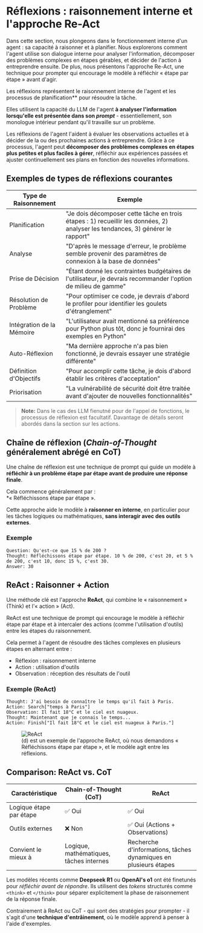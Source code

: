 # Réflexions : raisonnement interne et l'approche Re-Act

<Tip> 
Dans cette section, nous plongeons dans le fonctionnement interne d'un agent : sa capacité à raisonner et à planifier. Nous explorerons comment l'agent utilise son dialogue interne pour analyser l'information, décomposer des problèmes complexes en étapes gérables, et décider de l'action à entreprendre ensuite. De plus, nous présentons l'approche Re-Act, une technique pour prompter qui encourage le modèle à réfléchir « étape par étape » avant d'agir. 
</Tip>

Les réflexions représentent le raisonnement interne de l'agent et les processus de planification** pour résoudre la tâche.

Elles utilisent la capacité du LLM de l'agent **à analyser l'information lorsqu'elle est présentée dans son *prompt*** - essentiellement, son monologue intérieur pendant qu'il travaille sur un problème.

Les réflexions de l'agent l'aident à évaluer les observations actuelles et à décider de la ou des prochaines actions à entreprendre. Grâce à ce processus, l'agent peut **décomposer des problèmes complexes en étapes plus petites et plus faciles à gérer**, réfléchir aux expériences passées et ajuster continuellement ses plans en fonction des nouvelles informations.


## Exemples de types de réflexions courantes

| Type de Raisonnement         | Exemple                                                                                                   |
|------------------------|-----------------------------------------------------------------------------------------------------------|
| Planification          | "Je dois décomposer cette tâche en trois étapes : 1) recueillir les données, 2) analyser les tendances, 3) générer le rapport" |
| Analyse                | "D'après le message d'erreur, le problème semble provenir des paramètres de connexion à la base de données" |
| Prise de Décision      | "Étant donné les contraintes budgétaires de l'utilisateur, je devrais recommander l'option de milieu de gamme" |
| Résolution de Problème | "Pour optimiser ce code, je devrais d'abord le profiler pour identifier les goulets d'étranglement"         |
| Intégration de la Mémoire | "L'utilisateur avait mentionné sa préférence pour Python plus tôt, donc je fournirai des exemples en Python"     |
| Auto-Réflexion         | "Ma dernière approche n'a pas bien fonctionné, je devrais essayer une stratégie différente"                 |
| Définition d'Objectifs | "Pour accomplir cette tâche, je dois d'abord établir les critères d'acceptation"                           |
| Priorisation           | "La vulnérabilité de sécurité doit être traitée avant d'ajouter de nouvelles fonctionnalités"               |

> **Note:** Dans le cas des LLM fienutné pour de l'appel de fonctions, le processus de réflexion est facultatif. Davantage de détails seront abordés dans la section sur les actions.


## Chaîne de réflexion (*Chain-of-Thought* généralement abrégé en CoT)

Une chaîne de réflexion est une technique de prompt qui guide un modèle à **réfléchir à un problème étape par étape avant de produire une réponse finale**.

Cela commence généralement par :  
*« Réfléchissons étape par étape ».

Cette approche aide le modèle à **raisonner en interne**, en particulier pour les tâches logiques ou mathématiques, **sans interagir avec des outils externes**.

### Exemple
```
Question: Qu'est-ce que 15 % de 200 ?
Thought: Réfléchissons étape par étape. 10 % de 200, c'est 20, et 5 % de 200, c'est 10, donc 15 %, c'est 30.
Answer: 30
```

## ReAct : Raisonner + Action

Une méthode clé est l'approche **ReAct**, qui combine le « raisonnement » (Think) et l'« action » (Act).

ReAct est une technique de prompt qui encourage le modèle à réfléchir étape par étape et à intercaler des actions (comme l'utilisation d'outils) entre les étapes du raisonnement.

Cela permet à l'agent de résoudre des tâches complexes en plusieurs étapes en alternant entre :
- Réflexion : raisonnement interne
- Action : utilisation d'outils
- Observation : réception des résultats de l'outil


### Exemple (ReAct)
```
Thought: J'ai besoin de connaître le temps qu'il fait à Paris.
Action: Search["temps à Paris"]
Observation: Il fait 18°C et le ciel est nuageux.
Thought: Maintenant que je connais le temps...
Action: Finish["Il fait 18°C et le ciel est nuageux à Paris."]
```

<figure>
  <img src="https://huggingface.co/datasets/agents-course/course-images/resolve/main/en/unit1/ReAct.png" alt="ReAct"/>
  <figcaption>
    (d) est un exemple de l'approche ReAct, où nous demandons « Réfléchissons étape par étape », et le modèle agit entre les réflexions.
  </figcaption>
</figure>


## Comparison: ReAct vs. CoT

| Caractéristique      | Chain-of-Thought (CoT)      | ReAct                               |
|----------------------|-----------------------------|-------------------------------------|
| Logique étape par étape   | ✅ Oui                      | ✅ Oui                              |
| Outils externes      | ❌ Non                      | ✅ Oui (Actions + Observations)     |
| Convient le mieux à  | Logique, mathématiques, tâches internes | Recherche d'informations, tâches dynamiques en plusieurs étapes |

<Tip>

Les modèles récents comme **Deepseek R1** ou **OpenAI's o1** ont été finetunés pour *réfléchir avant de répondre*. Ils utilisent des *tokens* structurés comme `<think>` et `</think>` pour séparer explicitement la phase de raisonnement de la réponse finale.

Contrairement à ReAct ou CoT - qui sont des stratégies pour prompter - il s'agit d'une **technique d'entrâinement**, où le modèle apprend à penser à l'aide d'exemples.

</Tip>
